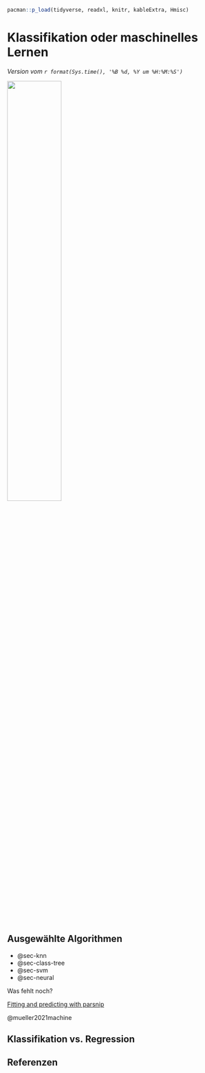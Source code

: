 ```r
pacman::p_load(tidyverse, readxl, knitr, kableExtra, Hmisc)
```

# Klassifikation oder maschinelles Lernen

*Version vom `r format(Sys.time(), '%B %d, %Y um %H:%M:%S')`*

![](images/caution.png){fig-align="center" width="50%"}

## Ausgewählte Algorithmen

-   @sec-knn
-   @sec-class-tree
-   @sec-svm
-   @sec-neural

Was fehlt noch?

[Fitting and predicting with parsnip](https://parsnip.tidymodels.org/articles/Examples.html)

@mueller2021machine

## Klassifikation vs. Regression

## Referenzen {.unnumbered}
